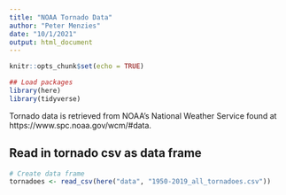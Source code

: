 ```yaml
---
title: "NOAA Tornado Data"
author: "Peter Menzies"
date: "10/1/2021"
output: html_document
---
```


```r
knitr::opts_chunk$set(echo = TRUE)

## Load packages
library(here)
library(tidyverse)
```

Tornado data is retrieved from NOAA's National Weather Service found at https://www.spc.noaa.gov/wcm/#data.

## Read in tornado csv as data frame

```r
# Create data frame
tornadoes <- read_csv(here("data", "1950-2019_all_tornadoes.csv"))
```

